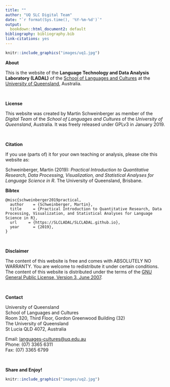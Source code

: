```yaml
---
title: ""
author: "UQ SLC Digital Team"
date: "`r format(Sys.time(), '%Y-%m-%d')`"
output:
  bookdown::html_document2: default
bibliography: bibliography.bib
link-citations: yes
---
```

```r
knitr::include_graphics("images/uq1.jpg")
```

**About**

This is the website of the **Language Technology and Data Analysis Laboratory (LADAL)** of the [School of Languages and Cultures](https://languages-cultures.uq.edu.au/) at the [University of Queensland](https://www.uq.edu.au/), Australia.

&nbsp;

**License**

This website was created by Martin Schweinberger as member of the *Digital Team* of the *School of Languages and Cultures* of the *University of Queensland*, Australia. It was freely released under GPLv3 in January 2019. 

&nbsp;

**Citation**

If you use (parts of) it for your own teaching or analysis, please cite this website as:

Schweinberger, Martin (2019): *Practical Introduction to Quantitative Research, Data Processing, Visualization, and Statistical Analyses for Language Science in R*. The University of Queensland, Brisbane.

**Bibtex**
```
@misc{schweinberger2019practical,
  author    = {Schweinberger, Martin},
  title     = {Practical Introduction to Quantitative Research, Data Processing, Visualization, and Statistical Analyses for Language Science in R},
  url     = {https://SLCLADAL/SLCLADAL.github.io},
  year      = {2019},
}
```
&nbsp;

**Disclaimer**

The content of this website is free and comes with ABSOLUTELY NO WARRANTY. You are welcome to redistribute it under certain conditions. The content of this website is distributed under the terms of the [GNU General Public License, Version 3, June 2007](https://slcladal.netlify.com/license.html). 

&nbsp;

**Contact**

University of Queensland  
School of Languages and Cultures  
Room 320, Third Floor, Gordon Greenwood Building (32)  
The University of Queensland  
St Lucia QLD 4072, Australia



Email: <languages-cultures@uq.edu.au>  
Phone: (07) 3365 6311  
Fax: (07) 3365 6799


&nbsp;

**Share and Enjoy!**  

```r
knitr::include_graphics("images/uq2.jpg")
```

